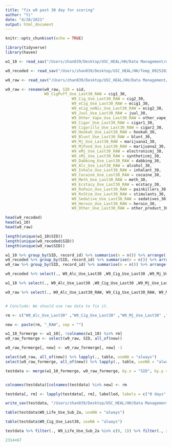 ```yaml
---
title: "fix w9 past 30 day for scoring"
author: "Yi"
date: "4/28/2021"
output: html_document
---
```


```r
knitr::opts_chunk$set(echo = TRUE)
```

```r
library(tidyverse)
library(haven)
```

```r
w1_10 <- read_sav("/Users/zhan039/Desktop/USC_HEAL/HH/Data Management/w1_10/02192021/H_H_DATA_W1-W10_02012021.sav")

w9_recoded <- read_sav("/Users/zhan039/Desktop/USC_HEAL/HH/Temp_09252020/Yi/10152020/HH_W9_Scored_ForCleaning_merge.sav")

w9_raw <- read_sav("/Users/zhan039/Desktop/USC_HEAL/HH/Data Management/w1_10/02192021/Temp_03122021/hh_w9_full_raw.sav")
```

```r
w9_raw <- rename(w9_raw, SID = sid,
                 W9_CigPuff_Use_Last30_RAW = cig1_30, 
                             W9_Cig_Use_Last30_RAW = cig2_30, 
                             W9_eCig_Use_Last30_RAW = ecig1_30, 
                             W9_eCig_noNic_Use_Last30_RAW = ecig2_30, 
                             W9_Juul_Use_Last30_RAW = juul_30, 
                             W9_Other_Vape_Use_Last30_RAW = other_vape_30, 
                             W9_Cigar_Use_Last30_RAW = cigar1_30, 
                             W9_Cigarillo_Use_Last30_RAW = cigar2_30, 
                             W9_Hookah_Use_Last30_RAW = hookah_30, 
                             W9_Blunt_Use_Last30_RAW = blunt_30, 
                             W9_Mj_Use_Last30_RAW = marijuana1_30, 
                             W9_MjFood_Use_Last30_RAW = marijuana2_30,
                             W9_eMj_Use_Last30_RAW = electronicmj_30,
                             W9_sMj_Use_Last30_RAW = syntheticmj_30,
                             W9_Dabbing_Use_Last30_RAW = dabbing_30,
                             W9_Alc_Use_Last30_RAW = alcohol_30,
                             W9_Inhale_Use_Last30_RAW = inhalant_30, 
                             W9_Cocaine_Use_Last30_RAW = cocaine_30, 
                             W9_Meth_Use_Last30_RAW = meth_30, 
                             W9_Ecstacy_Use_Last30_RAW = ecstacy_30, 
                             W9_RxPain_Use_Last30_RAW = painkillers_30,
                             W9_RxStim_Use_Last30_RAW = stimulants_30,
                             W9_Sedative_Use_Last30_RAW = sedatives_30,
                             W9_Heroin_Use_Last30_RAW = heroin_30,
                             W9_Other_Use_Last30_RAW = other_product_30)

```


```r
head(w9_recoded)
head(w1_10)
head(w9_raw)

length(unique(w1_10$SID))
length(unique(w9_recoded$SID))
length(unique(w9_raw$SID))

w1_10 %>% group_by(SID, record_id) %>% summarise(n = n()) %>% arrange(., desc(n))
w9_recoded %>% group_by(SID, record_id) %>% summarise(n = n()) %>% arrange(., desc(n))
w9_raw %>% group_by(SID, record_id) %>% summarise(n = n()) %>% arrange(., desc(n))

```

```r
w9_recoded %>% select(., W9_Alc_Use_Last30 ,W9_Cig_Use_Last30 ,W9_Mj_Use_Last30 ,W9_RxStim_Use_Last30 ,W9_RxPain_Use_Last30 ,W9_Other_Use_Last30 ,W9_eCig_Use_Last30 ,W9_eMj_Use_Last30 ,W9_MjFood_Use_Last30 ,W9_eCig_noNic_Use_Last30 ,W9_Hookah_Use_Last30 ,W9_Cigar_Use_Last30 ,W9_Blunt_Use_Last30 ,W9_Dabbing_Use_Last30 ,W9_CigPuff_Use_Last30 ,W9_Juul_Use_Last30 ,W9_Other_Vape_Use_Last30 ,W9_Cigarillo_Use_Last30 ,W9_sMj_Use_Last30 ,W9_Inhale_Use_Last30 ,W9_Cocaine_Use_Last30 ,W9_Meth_Use_Last30 ,W9_Ecstacy_Use_Last30 ,W9_Sedative_Use_Last30 ,W9_Heroin_Use_Last30) %>% lapply(., table, useNA = "always")

w1_10 %>% select(., W9_Alc_Use_Last30 ,W9_Cig_Use_Last30 ,W9_Mj_Use_Last30 ,W9_RxStim_Use_Last30 ,W9_RxPain_Use_Last30 ,W9_Other_Use_Last30 ,W9_eCig_Use_Last30 ,W9_eMj_Use_Last30 ,W9_MjFood_Use_Last30 ,W9_eCig_noNic_Use_Last30 ,W9_Hookah_Use_Last30 ,W9_Cigar_Use_Last30 ,W9_Blunt_Use_Last30 ,W9_Dabbing_Use_Last30 ,W9_CigPuff_Use_Last30 ,W9_Juul_Use_Last30 ,W9_Other_Vape_Use_Last30 ,W9_Cigarillo_Use_Last30 ,W9_sMj_Use_Last30 ,W9_Inhale_Use_Last30 ,W9_Cocaine_Use_Last30 ,W9_Meth_Use_Last30 ,W9_Ecstacy_Use_Last30 ,W9_Sedative_Use_Last30 ,W9_Heroin_Use_Last30) %>% lapply(., table, useNA = "always")

w9_raw %>% select(., W9_Alc_Use_Last30_RAW, W9_Cig_Use_Last30_RAW, W9_Mj_Use_Last30_RAW, W9_RxStim_Use_Last30_RAW, W9_RxPain_Use_Last30_RAW, W9_Other_Use_Last30_RAW, W9_eCig_Use_Last30_RAW, W9_eMj_Use_Last30_RAW, W9_MjFood_Use_Last30_RAW, W9_eCig_noNic_Use_Last30_RAW, W9_Hookah_Use_Last30_RAW, W9_Cigar_Use_Last30_RAW, W9_Blunt_Use_Last30_RAW, W9_Dabbing_Use_Last30_RAW, W9_CigPuff_Use_Last30_RAW, W9_Juul_Use_Last30_RAW, W9_Other_Vape_Use_Last30_RAW, W9_Cigarillo_Use_Last30_RAW, W9_sMj_Use_Last30_RAW, W9_Inhale_Use_Last30_RAW, W9_Cocaine_Use_Last30_RAW, W9_Meth_Use_Last30_RAW, W9_Ecstacy_Use_Last30_RAW, W9_Sedative_Use_Last30_RAW, W9_Heroin_Use_Last30_RAW) %>% lapply(., table, useNA = "always")


# Conclude: We should use raw data to fix it. 
```

```r
rm <- c("W9_Alc_Use_Last30" ,"W9_Cig_Use_Last30" ,"W9_Mj_Use_Last30" ,"W9_RxStim_Use_Last30" ,"W9_RxPain_Use_Last30" ,"W9_Other_Use_Last30" ,"W9_eCig_Use_Last30" ,"W9_eMj_Use_Last30" ,"W9_MjFood_Use_Last30" ,"W9_eCig_noNic_Use_Last30" ,"W9_Hookah_Use_Last30" ,"W9_Cigar_Use_Last30" ,"W9_Blunt_Use_Last30" ,"W9_Dabbing_Use_Last30" ,"W9_CigPuff_Use_Last30" ,"W9_Juul_Use_Last30" ,"W9_Other_Vape_Use_Last30" ,"W9_Cigarillo_Use_Last30" ,"W9_sMj_Use_Last30" ,"W9_Inhale_Use_Last30" ,"W9_Cocaine_Use_Last30" ,"W9_Meth_Use_Last30" ,"W9_Ecstacy_Use_Last30" ,"W9_Sedative_Use_Last30" ,"W9_Heroin_Use_Last30")

new <- paste(rm, "_RAW", sep = "")

w1_10_formerge <- w1_10[, !colnames(w1_10) %in% rm]
w9_raw_formerge <- select(w9_raw, SID, all_of(new))

w9_raw_formerge[, new] <- w9_raw_formerge[, new] -1

select(w9_raw, all_of(new)) %>% lapply(., table, useNA = "always")
select(w9_raw_formerge, all_of(new)) %>% lapply(., table, useNA = "always")

testdata <- merge(w1_10_formerge, w9_raw_formerge, by.x = "SID", by.y = "SID", all.x = T, all.y = T)


colnames(testdata)[colnames(testdata) %in% new] <- rm

testdata[, rm] <- lapply(testdata[, rm], labelled, labels = c("0 days" = 0, "1 or 2 days" = 1, "3 to 5 days" = 2, "6 to 9 days" = 3, "10 to 19 days" = 4, "20-29 days" = 5, "All 30 days" = 6))

```

```r
write_sav(testdata, "/Users/zhan039/Desktop/USC_HEAL/HH/Data Management/w1_10/02192021/YZ/test_replace.sav")
```

```r
table(testdata$W9_Life_Use_Sub_2a, useNA = "always")

table(testdata$W9_Cig_Use_Last30, useNA = "always")

testdata %>% filter(., W9_Life_Use_Sub_2a %in% c(0, 1)) %>% filter(., is.na(W9_Cig_Use_Last30)) %>% select(., W9_Life_Use_Sub_2a, W9_Cig_Use_Last30)

2314+67
```

